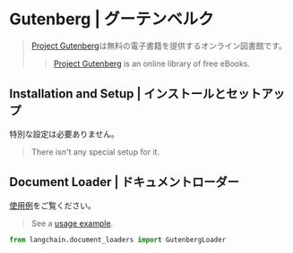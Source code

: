 # Gutenberg | グーテンベルク

> [Project Gutenberg](https://www.gutenberg.org/about/)は無料の電子書籍を提供するオンライン図書館です。
>
> > [Project Gutenberg](https://www.gutenberg.org/about/) is an online library of free eBooks.

## Installation and Setup | インストールとセットアップ

特別な設定は必要ありません。

> There isn't any special setup for it.

## Document Loader | ドキュメントローダー

[使用例](/docs/integrations/document_loaders/gutenberg)をご覧ください。

> See a [usage example](/docs/integrations/document_loaders/gutenberg).

```python
from langchain.document_loaders import GutenbergLoader
```
